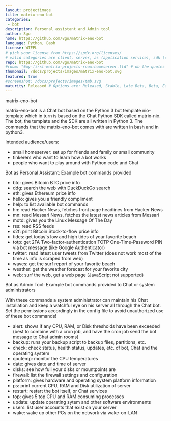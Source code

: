```yaml
---
layout: projectimage
title: matrix-eno-bot
categories:
 - bot
description: Personal assistant and Admin tool
author: 8go
home: https://github.com/8go/matrix-eno-bot
language: Python, Bash
license: WTFPL
# pick your license from https://spdx.org/licenses/ 
# valid categories are client, server, as (application service), sdk (client sdk), bot, and other
repo: https://github.com/8go/matrix-eno-bot
#room: "#my-first-matrix-projects-room:homeserver.tld" # nb the quotes are needed as rooms start with #
thumbnail: /docs/projects/images/matrix-eno-bot.svg
featured: true
#screenshot: /docs/projects/images/tmb.svg
maturity: Released # Options are: Released, Stable, Late Beta, Beta, Early Beta, Late Alpha, Alpha, Early Alpha, or Not actively maintained
---
```



matrix-eno-bot

matrix-eno-bot is a Chat bot based on the Python 3 bot template nio-template 
which in turn is based on the Chat Python SDK called matrix-nio. The bot, 
the template and the SDK are all written in Python 3. The commands that the 
matrix-eno-bot comes with are written in bash and in python3.

Intended audience/users:

* small homeserver: set up for friends and family or small community
* tinkerers who want to learn how a bot works
* people who want to play around with Python code and Chat

Bot as Personal Assistant: Example bot commands provided

* btc: gives Bitcoin BTC price info
* ddg: search the web with DuckDuckGo search
* eth: gives Ethereum price info
* hello: gives you a friendly compliment
* help: to list available bot commands
* hn: read Hacker News, fetches front page headlines from Hacker News
* mn: read Messari News, fetches the latest news articles from Messari
* motd: gives you the Linux Message Of The Day
* rss: read RSS feeds
* s2f: print Bitcoin Stock-to-flow price info
* tides: get today's low and high tides of your favorite beach
* totp: get 2FA Two-factor-authentication TOTP One-Time-Password PIN via bot message (like Google Authenticator)
* twitter: read latest user tweets from Twitter (does not work most of the time as info is scraped from web)
* waves: get the surf report of your favorite beach
* weather: get the weather forecast for your favorite city
* web: surf the web, get a web page (JavaScript not supported)

Bot as Admin Tool: Example bot commands provided to Chat or system administrators

With these commands a system administrator can maintain his Chat installation 
and keep a watchful eye on his server all through the Chat bot. Set the 
permissions accordingly in the config file to avoid unauthorized use of 
these bot commands!

* alert: shows if any CPU, RAM, or Disk thresholds have been exceeded (best to combine with a cron job, and have the cron job send the bot message to Chat admin rooms)
* backup: runs your backup script to backup files, partitions, etc.
* check: check status, health status, updates, etc. of bot, Chat and the operating system
* cputemp: monitor the CPU temperatures
* date: gives date and time of server
* disks: see how full your disks or mountpoints are
* firewall: list the firewall settings and configuration
* platform: gives hardware and operating system platform information
* ps: print current CPU, RAM and Disk utilization of server
* restart: restart the bot itself, or Chat services
* top: gives 5 top CPU and RAM consuming processes
* update: update operating sytem and other software environments
* users: list user accounts that exist on your server
* wake: wake up other PCs on the network via wake-on-LAN
